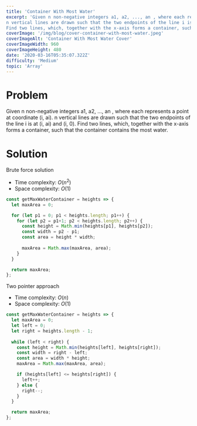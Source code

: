 ```yaml
---
title: 'Container With Most Water'
excerpt: 'Given n non-negative integers a1, a2, ..., an , where each represents a point at coordinate (i, ai). 
n vertical lines are drawn such that the two endpoints of the line i is at (i, ai) and (i, 0). 
Find two lines, which, together with the x-axis forms a container, such that the container contains the most water.'
coverImage: '/img/blog/cover-container-with-most-water.jpeg'
coverImageAlt: 'Container With Most Water Cover'
coverImageWidth: 960
coverImageHeight: 480
date: '2020-03-16T05:35:07.322Z'
difficulty: 'Medium'
topic: 'Array'
---
```


# Problem

Given n non-negative integers a1, a2, ..., an , where each represents a point at coordinate (i, ai). 
n vertical lines are drawn such that the two endpoints of the line i is at (i, ai) and (i, 0). 
Find two lines, which, together with the x-axis forms a container, such that the container contains the most water.

# Solution

Brute force solution

- Time complexity: $O(n^2)$
- Space complexity: $O(1)$

```jsx
const getMaxWaterContainer = heights => {
  let maxArea = 0;

  for (let p1 = 0; p1 < heights.length; p1++) {
    for (let p2 = p1+1; p2 < heights.length; p2++) {
      const height = Math.min(heights[p1], heights[p2]);
      const width = p2 - p1;
      const area = height * width;
      
      maxArea = Math.max(maxArea, area);
    }
  }

  return maxArea;
};
```

Two pointer approach

- Time complexity: $O(n)$
- Space complexity: $O(1)$

```jsx
const getMaxWaterContainer = heights => {
  let maxArea = 0;
  let left = 0;
  let right = heights.length - 1;
  
  while (left < right) {
    const height = Math.min(heights[left], heights[right]);
    const width = right - left;
    const area = width * height;
    maxArea = Math.max(maxArea, area);

    if (heights[left] <= heights[right]) {
      left++;
    } else {
      right--;
    }
  }

  return maxArea;
};
```